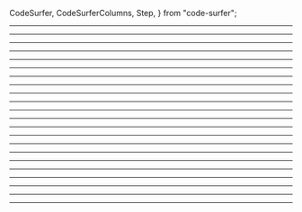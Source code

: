   CodeSurfer,
  CodeSurferColumns,
  Step,
} from "code-surfer";

<!-- Intro -->


<!-- ESLint -->


<!-- Stylelint -->


<!-- Commitlint -->


<!-- Husky -->


<DeckTitle />

---

<ListOfTools />

---

<EslintIntro />

---

<EslintInit />

---

<EslintDependencies />

---

<EslintConfiguration />

---

<EslintScripts />

---

<EslintOutput />

---

<StylelintIntro />

---

<StylelintDependencies />

---

<StylelintConfiguration />

---

<StylelintScripts />

---

<StylelintOutput />

---

<CommitlintIntro />

---

<GitCommits />

---

<ConventionalCommitStructure />

---

<ConventionalCommitStructuralElements />

---

<CommitlintDependencies />

---

<CommitlintConfiguration />

---

<CommitlintOutput />

---

<HuskyIntro />

---

<HuskyInstallation />

---

<HuskyConfiguration />
